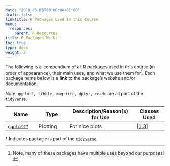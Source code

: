 ```yaml
---
date: "2019-05-05T00:00:00+01:00"
draft: false
linktitle: R Packages Used in this Course
menu:
  resources:
    parent: R Resources
title: R Packages We Use
toc: true
type: docs
weight: 2
---
```


The following is a compendium of all R packages used in this course (in order of appearance), their main uses, and what we use them for^[Note, many of these packages have multiple uses beyond our purposes!]. Each package name below is a **link** to the package's website and/or documentation.

Note: `ggplot2, tibble, magrittr, dplyr, readr` are all part of the `tidyverse`. 

| Name | Type | Description/Reason(s) for Use | Classes Used |
|------|------|-------------|------|
| [`ggplot2`†](https://ggplot2.tidyverse.org/) | Plotting | For nice plots | [[1.3](/content/1.3-content)] | 

† Indicates package is part of the [`tidyverse`](https://tidyverse.org)